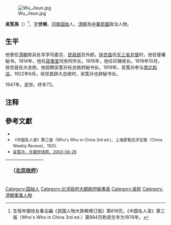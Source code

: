 [[File:Wu_Jisun.jpg|thumb]]

'''吳笈孫'''（{{bd|1875年||1947年||catIdx=W吳}}）<ref>生殁年据徐友春主編《民国人物大辞典增订版》第616页。《中国名人录》第三版（Who's Who in China 3rd ed.）第864页称吴生年为1876年。</ref>，[[表字|字]]'''世缃'''，[[河南|河南]][[固始|固始]]人，[[清朝|清朝]]及[[中華民國|中華民國]]政治人物。

==生平==
他曾任[[清朝|清朝]]练兵处军学司委员、[[民政部_(清)|民政部]]员外郎。[[徐世昌|徐世昌]]任[[东三省总督|东三省总督]]时，他任督署秘书。1914年，他任[[政事堂|政事堂]]司务所所长。1916年，他任印铸局长。1918年10月，徐世昌任大总统，他招聘吴笈孙任总统府秘书长。1919年，吴笈孙参与[[護法運動|南北和谈]]。1922年6月，徐世昌辞大总统时，吴笈孙也辞秘书长。

1947年，逝世。终年72。

== 注释 ==
{{reflist}}

==參考文獻==
* <span style="font-size:90%;">{{Cite book<!--|Zh-->|author = 徐友春主編|title = 民国人物大辞典 増訂版|year = 2007|publisher = 河北人民出版社|isbn = 978-7-202-03014-1}}</span>
* <span style="font-size:90%;">《中国名人录》第三版（Who's Who in China 3rd ed.)，上海密勒氏评论报（China Weekly Review)，1925.</span>
* <span style="font-size:90%;">[http://www.huaxia.com/lasd/hxrwk/xdrw/2003/06/485334.html 吴笈孙，华夏经纬网，2003-06-28]</span>

{| class="wikitable" style="margin:0 auto"
|- 
!　{{CHN1912}}（[[中华民国北京政府|北京政府]]）
{{先代次代|總統府秘書長|<small>1918年 - 1922年</small>|[[張一麐|張一麐]]|[[饶汉祥|饶汉祥]]}}
|}

{{DEFAULTSORT:Wu吳}}
[[Category:固始人|Category:固始人]]
[[Category:北洋政府大總統府秘書長|Category:北洋政府大總統府秘書長]]
[[Category:吳姓|Category:吳姓]]
[[Category:清朝軍事人物|Category:清朝軍事人物]]
